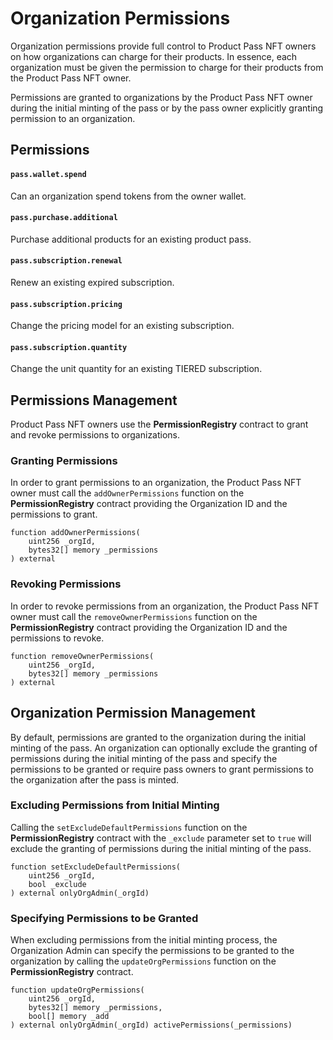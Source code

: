 
# Organization Permissions

Organization permissions provide full control to Product Pass NFT owners on how organizations can charge for their products. In essence, each organization must be given the permission to charge for their products from the Product Pass NFT owner.

<Callout type="important">
Permissions are granted to organizations by the Product Pass NFT owner during the initial minting of the pass or by the pass owner explicitly granting permission to an organization.
</Callout>

## Permissions

#### `pass.wallet.spend`
Can an organization spend tokens from the owner wallet.

#### `pass.purchase.additional`
Purchase additional products for an existing product pass.

#### `pass.subscription.renewal`
Renew an existing expired subscription.

#### `pass.subscription.pricing`
Change the pricing model for an existing subscription.

#### `pass.subscription.quantity`
Change the unit quantity for an existing TIERED subscription.

## Permissions Management

Product Pass NFT owners use the **PermissionRegistry** contract to grant and revoke permissions to organizations.

### Granting Permissions

In order to grant permissions to an organization, the Product Pass NFT owner must call the `addOwnerPermissions` function on the **PermissionRegistry** contract providing the Organization ID and the permissions to grant.

```solidity
function addOwnerPermissions(
    uint256 _orgId,
    bytes32[] memory _permissions
) external
```

### Revoking Permissions

In order to revoke permissions from an organization, the Product Pass NFT owner must call the `removeOwnerPermissions` function on the **PermissionRegistry** contract providing the Organization ID and the permissions to revoke.

```solidity
function removeOwnerPermissions(
    uint256 _orgId,
    bytes32[] memory _permissions
) external
```

## Organization Permission Management

By default, permissions are granted to the organization during the initial minting of the pass. An organization can optionally exclude the granting of permissions during the initial minting of the pass and specify the permissions to be granted or require pass owners to grant permissions to the organization after the pass is minted.

### Excluding Permissions from Initial Minting

Calling the `setExcludeDefaultPermissions` function on the **PermissionRegistry** contract with the `_exclude` parameter set to `true` will exclude the granting of permissions during the initial minting of the pass.

```solidity
function setExcludeDefaultPermissions(
    uint256 _orgId,
    bool _exclude
) external onlyOrgAdmin(_orgId)
```

### Specifying Permissions to be Granted

When excluding permissions from the initial minting process, the Organization Admin can specify the permissions to be granted to the organization by calling the `updateOrgPermissions` function on the **PermissionRegistry** contract.

```solidity
function updateOrgPermissions(
    uint256 _orgId,
    bytes32[] memory _permissions,
    bool[] memory _add
) external onlyOrgAdmin(_orgId) activePermissions(_permissions)
```